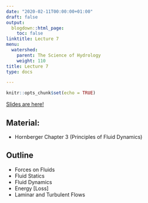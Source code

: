 ```yaml
---
date: "2020-02-11T00:00:00+01:00"
draft: false
output:
  blogdown::html_page:
    toc: false
linktitle: Lecture 7
menu:
  watershed:
    parent: The Science of Hydrology
    weight: 110
title: Lecture 7
type: docs

---
```


```r
knitr::opts_chunk$set(echo = TRUE)
```

[Slides are here!](https://amurraygeo.com/slides/watershed/lecture_7_slides.html)

## Material:

- Hornberger Chapter 3 (Principles of Fluid Dynamics)

## Outline

- Forces on Fluids
- Fluid Statics
- Fluid Dynamics
- Energy [Loss]
- Laminar and Turbulent Flows